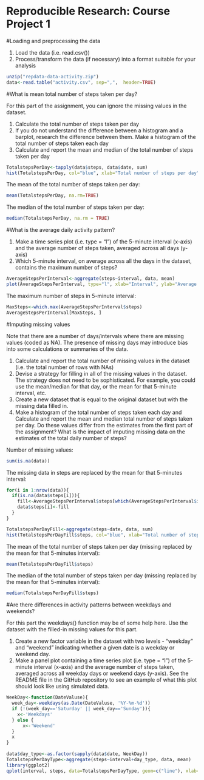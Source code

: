 Reproducible Research: Course Project 1
=======================================

#Loading and preprocessing the data

1. Load the data (i.e. read.csv())
2. Process/transform the data (if necessary) into a format suitable for your analysis

```{r, echo=TRUE}
unzip("repdata-data-activity.zip")
data<-read.table("activity.csv", sep=",",  header=TRUE)
```

#What is mean total number of steps taken per day?

For this part of the assignment, you can ignore the missing values in the dataset.

1. Calculate the total number of steps taken per day
2. If you do not understand the difference between a histogram and a barplot, research the difference between them. Make a histogram of the total number of steps taken each day
3. Calculate and report the mean and median of the total number of steps taken per day

```{r, echo=TRUE}
TotalstepsPerDay<-tapply(data$steps, data$date, sum)
hist(TotalstepsPerDay, col="blue", xlab="Total number of steps per day", ylab="Frequency", main="Total number of steps per day")
```
The mean of the total number of steps taken per day:

```{r, echo=TRUE}
mean(TotalstepsPerDay, na.rm=TRUE)
```

The median of the total number of steps taken per day:

```{r, echo=TRUE}
median(TotalstepsPerDay, na.rm = TRUE)
```

#What is the average daily activity pattern?

1. Make a time series plot (i.e. type = "l") of the 5-minute interval (x-axis) and the average number of steps taken, averaged across all days (y-axis)
2. Which 5-minute interval, on average across all the days in the dataset, contains the maximum number of steps?

```{r, echo=TRUE}
AverageStepsPerInterval<-aggregate(steps~interval, data, mean)
plot(AverageStepsPerInterval, type="l", xlab="Interval", ylab="Average number of steps", main="Average number of steps average across all days")
```

The maximum number of steps in 5-minute interval:

```{r, echo=TRUE}
MaxSteps<-which.max(AverageStepsPerInterval$steps)
AverageStepsPerInterval[MaxSteps, ]
```

#Imputing missing values

Note that there are a number of days/intervals where there are missing values (coded as NA). The presence of missing days may introduce bias into some calculations or summaries of the data.

1. Calculate and report the total number of missing values in the dataset (i.e. the total number of rows with NAs)
2. Devise a strategy for filling in all of the missing values in the dataset. The strategy does not need to be sophisticated. For example, you could use the mean/median for that day, or the mean for that 5-minute interval, etc.
3. Create a new dataset that is equal to the original dataset but with the missing data filled in.
4. Make a histogram of the total number of steps taken each day and Calculate and report the mean and median total number of steps taken per day. Do these values differ from the estimates from the first part of the assignment? What is the impact of imputing missing data on the estimates of the total daily number of steps?

Number of missing values:

```{r, echo=TRUE}
sum(is.na(data))
```

The missing data in steps are replaced by the mean for that 5-minutes interval:

```{r, echo=TRUE}
for(i in 1:nrow(data)){
  if(is.na(data$steps[i])){
    fill<-AverageStepsPerInterval$steps[which(AverageStepsPerInterval$interval==data$interval[i])]
    data$steps[i]<-fill
  }
}

TotalstepsPerDayFill<-aggregate(steps~date, data, sum)
hist(TotalstepsPerDayFill$steps, col="blue", xlab="Total number of steps per day", ylab="Frequency", main="Total number of steps per day")
```

The mean of the total number of steps taken per day (missing replaced by the mean for that 5-minutes interval):

```{r, echo=TRUE}
mean(TotalstepsPerDayFill$steps)
```

The median of the total number of steps taken per day (missing replaced by the mean for that 5-minutes interval):

```{r, echo=TRUE}
median(TotalstepsPerDayFill$steps)
```

#Are there differences in activity patterns between weekdays and weekends?

For this part the weekdays() function may be of some help here. Use the dataset with the filled-in missing values for this part.

1. Create a new factor variable in the dataset with two levels - "weekday" and "weekend" indicating whether a given date is a weekday or weekend day.
2. Make a panel plot containing a time series plot (i.e. type = "l") of the 5-minute interval (x-axis) and the average number of steps taken, averaged across all weekday days or weekend days (y-axis). See the README file in the GitHub repository to see an example of what this plot should look like using simulated data.

```{r, echo=TRUE}
WeekDay<-function(DateValuse){
  week_day<-weekdays(as.Date(DateValuse, '%Y-%m-%d'))
  if (!(week_day=='Saturday' || week_day=='Sunday')){
    x<-'Weekdays'
  } else {
      x<-'Weekend'
  }
  x
} 
 
data$day_type<-as.factor(sapply(data$date, WeekDay))
TotalstepsPerDayType<-aggregate(steps~interval+day_type, data, mean)
library(ggplot2)
qplot(interval, steps, data=TotalstepsPerDayType, geom=c("line"), xlab="Interval", ylab="Steps", main="Steps per Interval by Day Type") + facet_wrap(~day_type, ncol=1)
```



